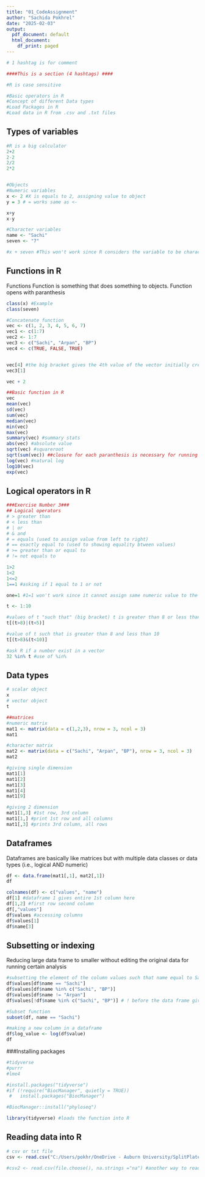 ```yaml
---
title: "01_CodeAssignment"
author: "Sachida Pokhrel"
date: "2025-02-03"
output:
  pdf_document: default
  html_document:
    df_print: paged
---
```


```r
# 1 hashtag is for comment

####This is a section (4 hashtags) ####

#R is case sensitive

#Basic operators in R
#Concept of different Data types
#Load Packages in R
#Load data in R from .csv and .txt files

```
## Types of variables
```r
#R is a big calculator
2+2
2-2
2/2
2*2


#Objects
#Numeric variables
x <- 2 #X is equals to 2, assigning value to object
y = 3 # = works same as <-

x+y
x-y

#Character variables
name <- "Sachi"
seven <- "7"

#x + seven #This won't work since R considers the variable to be character if in quotation though that is a number
```

## Functions in R
Functions
Function is something that does something to objects. Function opens with paranthesis
```r


class(x) #Example
class(seven)

#Concatenate function
vec <- c(1, 2, 3, 4, 5, 6, 7)
vec1 <- c(1:7)
vec2 <- 1:7
vec3 <- c("Sachi", "Arpan", "BP")
vec4 <- c(TRUE, FALSE, TRUE)


vec[4] #the big bracket gives the 4th value of the vector initially created
vec3[1]

vec + 2

##Basic function in R
vec
mean(vec)
sd(vec)
sum(vec)
median(vec)
min(vec)
max(vec)
summary(vec) #summary stats
abs(vec) #absolute value
sqrt(vec) #squareroot
sqrt(sum(vec)) ##closure for each paranthesis is necessary for running a function
log(vec) #natural log
log10(vec)
exp(vec)

```

## Logical operators in R
```r
###Exercise Number 3###
## Logical operators
# > greater than
# < less than
# | or
# & and
# = equals (used to assign value from left to right)
# == exactly equal to (used to showing equality btween values)
# >= greater than or equal to
# != not equals to

1>2
1<2
1<=2
1==1 #asking if 1 equal to 1 or not

one=1 #1=1 won't work since it cannot assign same numeric value to the same numeric object

t <- 1:10

#values of t "such that" (big bracket) t is greater than 8 or less than 5
t[(t>8)|(t<5)]

#value of t such that is greater than 8 and less than 10
t[(t>8)&(t<10)]

#ask R if a number exist in a vector
32 %in% t #use of %in%
```

## Data types
```r
# scalar object
x
# vector object
t

##matrices
#numeric matrix
mat1 <- matrix(data = c(1,2,3), nrow = 3, ncol = 3)
mat1

#character matrix
mat2 <- matrix(data = c("Sachi", "Arpan", "BP"), nrow = 3, ncol = 3)
mat2

#giving single dimension
mat1[1]
mat1[2]
mat1[3]
mat1[4]
mat1[9]

#giving 2 dimension
mat1[1,3] #1st row, 3rd column
mat1[1,] #print 1st row and all columns
mat1[,3] #prints 3rd column, all rows

```
## Dataframes
Dataframes are basically like matrices but with multiple data classes or data types (i.e., logical AND numeric)
```r

df <- data.frame(mat1[,1], mat2[,1])
df

colnames(df) <- c("values", "name")
df[1] #dataframe 1 gives entire 1st column here
df[1,2] #first row second column
df[,"values"]
df$values #accessing columns
df$values[1]
df$name[3]

```
## Subsetting or indexing
Reducing large data frame to smaller without editing the original data for running certain analysis
```r
#subsetting the element of the column values such that name equal to Sachi (restricting the columns such that it only has the rows of values that has Sachi in the name)
df$values[df$name == "Sachi"]
df$values[df$name %in% c("Sachi", "BP")]
df$values[df$name != "Arpan"]
df$values[!df$name %in% c("Sachi", "BP")] # ! before the data frame gives not equal to vaues that will be mentioned later

#Subset function
subset(df, name == "Sachi")

#making a new column in a dataframe
df$log_value <- log(df$value)
df

```
###Installing packages
```r
#tidyverse
#purrr
#lme4

#install.packages("tidyverse")
#if (!require("BiocManager", quietly = TRUE))
 #   install.packages("BiocManager")

#BiocManager::install("phyloseq")

library(tidyverse) #loads the function into R

```
## Reading data into R
```r
# csv or txt file
csv <- read.csv("C:/Users/pokhr/OneDrive - Auburn University/SplitPlateTrials/2024-Sep16_SplitPlate_B52.csv", na.strings = "na")

#csv2 <- read.csv(file.choose(), na.strings ="na") #another way to read file


```


